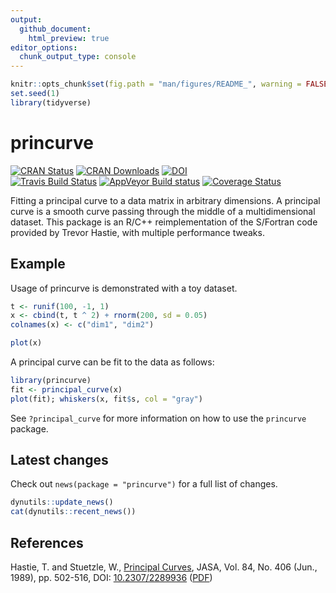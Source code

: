 ```yaml
---
output:
  github_document:
    html_preview: true
editor_options: 
  chunk_output_type: console
---
```


<!-- README.md is generated from README.Rmd. Please edit that file -->

```r
knitr::opts_chunk$set(fig.path = "man/figures/README_", warning = FALSE, message = FALSE, error = FALSE, echo = TRUE)
set.seed(1)
library(tidyverse)
```

# princurve
[![CRAN Status](https://www.r-pkg.org/badges/version/princurve)](https://cran.r-project.org/package=princurve)
[![CRAN Downloads](https://cranlogs.r-pkg.org/badges/princurve)](https://cran.r-project.org/package=princurve)
[![DOI](https://zenodo.org/badge/125849601.svg)](https://zenodo.org/badge/latestdoi/125849601)  
[![Travis Build Status](https://travis-ci.org/rcannood/princurve.svg?branch=master)](https://travis-ci.org/rcannood/princurve)
[![AppVeyor Build status](https://ci.appveyor.com/api/projects/status/kqlxkg73jm3vmuwe?svg=true)](https://ci.appveyor.com/project/dynverse/princurve)
[![Coverage Status](https://codecov.io/gh/rcannood/princurve/branch/master/graph/badge.svg)](https://codecov.io/gh/rcannood/princurve?branch=master)

Fitting a principal curve to a data matrix in arbitrary dimensions.
A principal curve is a smooth curve passing through the middle of a multidimensional dataset. 
This package is an R/C++ reimplementation of the S/Fortran code provided by Trevor Hastie, 
with multiple performance tweaks.

## Example
Usage of princurve is demonstrated with a toy dataset.
```r
t <- runif(100, -1, 1)
x <- cbind(t, t ^ 2) + rnorm(200, sd = 0.05)
colnames(x) <- c("dim1", "dim2")

plot(x)
```

A principal curve can be fit to the data as follows:
```r
library(princurve)
fit <- principal_curve(x)
plot(fit); whiskers(x, fit$s, col = "gray")
```

See `?principal_curve` for more information on how to use the `princurve` package.

## Latest changes
Check out `news(package = "princurve")` for a full list of changes.

<!-- This section gets automatically generated from inst/NEWS.md, and also generates inst/NEWS -->

```r
dynutils::update_news()
cat(dynutils::recent_news())
```

## References

Hastie, T. and Stuetzle, W., [Principal Curves](https://www.jstor.org/stable/2289936), JASA, Vol. 84, No. 406 (Jun., 1989), pp. 502-516, DOI: [10.2307/2289936](http://doi.org/10.2307/2289936) ([PDF](https://web.stanford.edu/~hastie/Papers/principalcurves.pdf))
